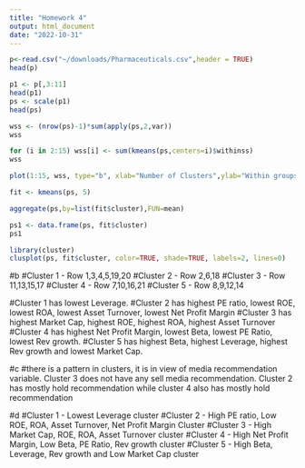 ```yaml
---
title: "Homework 4"
output: html_document
date: "2022-10-31"
---
```


```r
p<-read.csv("~/downloads/Pharmaceuticals.csv",header = TRUE)
head(p)
```
```r
p1 <- p[,3:11]
head(p1)
ps <- scale(p1)
head(ps)
```
```r
wss <- (nrow(ps)-1)*sum(apply(ps,2,var))
wss
```
```r
for (i in 2:15) wss[i] <- sum(kmeans(ps,centers=i)$withinss)
wss
```
```r
plot(1:15, wss, type="b", xlab="Number of Clusters",ylab="Within groups sum of squares")
```
```r
fit <- kmeans(ps, 5)
```
```r
aggregate(ps,by=list(fit$cluster),FUN=mean)
```
```r
ps1 <- data.frame(ps, fit$cluster)
ps1
```
```r
library(cluster)
clusplot(ps, fit$cluster, color=TRUE, shade=TRUE, labels=2, lines=0)
```
#b
#Cluster 1 - Row 1,3,4,5,19,20
#Cluster 2 - Row 2,6,18
#Cluster 3 - Row 11,13,15,17
#Cluster 4 - Row 7,10,16,21
#Cluster 5 - Row 8,9,12,14

#Cluster 1 has lowest Leverage.
#Cluster 2 has highest PE ratio, lowest ROE, lowest ROA, lowest Asset Turnover, lowest Net Profit Margin
#Cluster 3 has highest Market Cap, highest ROE, highest ROA, highest Asset Turnover
#Cluster 4 has highest Net Profit Margin, lowest Beta, lowest PE Ratio, lowest Rev growth.
#Cluster 5 has highest Beta, highest Leverage, highest Rev growth and lowest Market Cap.

#c
#there is a pattern in clusters, it is in view of media recommendation variable. Cluster 3 does not have any sell media recommendation. Cluster 2 has mostly hold recommendation while cluster 4 also has mostly hold recommendation

#d
#Cluster 1 - Lowest Leverage cluster
#Cluster 2 - High PE ratio, Low ROE, ROA, Asset Turnover, Net Profit Margin Cluster
#Cluster 3 - High Market Cap, ROE, ROA, Asset Turnover cluster
#Cluster 4 - High Net Profit Margin, Low Beta, PE Ratio, Rev growth cluster
#Cluster 5 - High Beta, Leverage, Rev growth and Low Market Cap cluster